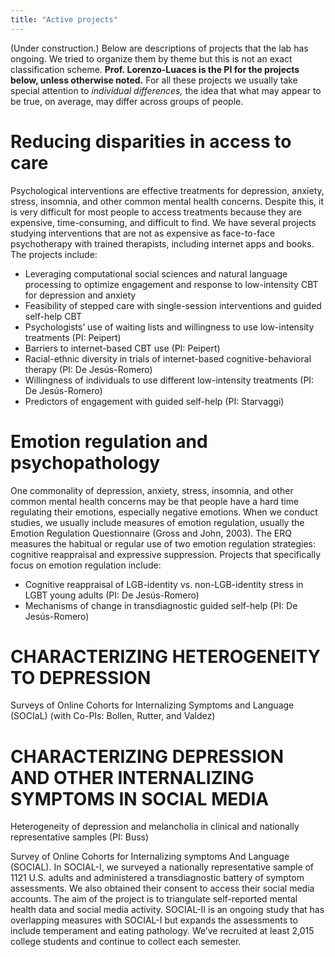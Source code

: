 ```yaml
---
title: "Active projects"
---
```


(Under construction.) Below are descriptions of projects that the lab has ongoing. We tried to organize them by theme but this is not an exact classification scheme. **Prof. Lorenzo-Luaces is the PI for the projects below, unless otherwise noted.** For all these projects we usually take special attention to *individual differences,* the idea that what may appear to be true, on average, may differ across groups of people.

# Reducing disparities in access to care

Psychological interventions are effective treatments for depression, anxiety, stress, insomnia, and other common mental health concerns. Despite this, it is very difficult for most people to access treatments because they are expensive, time-consuming, and difficult to find. We have several projects studying interventions that are not as expensive as face-to-face psychotherapy with trained therapists, including internet apps and books. The projects include:

- Leveraging computational social sciences and natural language processing to optimize engagement and response to low-intensity CBT for depression and anxiety
- Feasibility of stepped care with single-session interventions and guided self-help CBT
- Psychologists’ use of waiting lists and willingness to use low-intensity treatments (PI: Peipert)
- Barriers to internet-based CBT use (PI: Peipert)
- Racial-ethnic diversity in trials of internet-based cognitive-behavioral therapy (PI: De Jesús-Romero)
- Willingness of individuals to use different low-intensity treatments (PI: De Jesús-Romero)
- Predictors of engagement with guided self-help (PI: Starvaggi)


# Emotion regulation and psychopathology

One commonality of depression, anxiety, stress, insomnia, and other common mental health concerns may be that people have a hard time regulating their emotions, especially negative emotions. When we conduct studies, we usually include measures of emotion regulation, usually the Emotion Regulation Questionnaire (Gross and John, 2003). The ERQ measures the habitual or regular use of two emotion regulation strategies: cognitive reappraisal and expressive suppression. Projects that specifically focus on emotion regulation include:

- Cognitive reappraisal of LGB-identity vs. non-LGB-identity stress in LGBT young adults (PI: De Jesús-Romero)
- Mechanisms of change in transdiagnostic guided self-help (PI: De Jesús-Romero)


# CHARACTERIZING HETEROGENEITY TO DEPRESSION
Surveys of Online Cohorts for Internalizing Symptoms and Language (SOCIaL) (with Co-PIs: Bollen, Rutter, and Valdez)



# CHARACTERIZING DEPRESSION AND OTHER INTERNALIZING SYMPTOMS IN SOCIAL MEDIA
Heterogeneity of depression and melancholia in clinical and nationally representative samples (PI: Buss)

Survey of Online Cohorts for Internalizing symptoms And Language (SOCIAL). In SOCIAL-I, we surveyed a nationally representative sample of 1121 U.S. adults and administered a transdiagnostic battery of symptom assessments. We also obtained their consent to access their social media accounts. The aim of the project is to triangulate self-reported mental health data and social media activity. SOCIAL-II is an ongoing study that has overlapping measures with SOCIAL-I but expands the assessments to include temperament and eating pathology. We’ve recruited at least 2,015 college students and continue to collect each semester.
